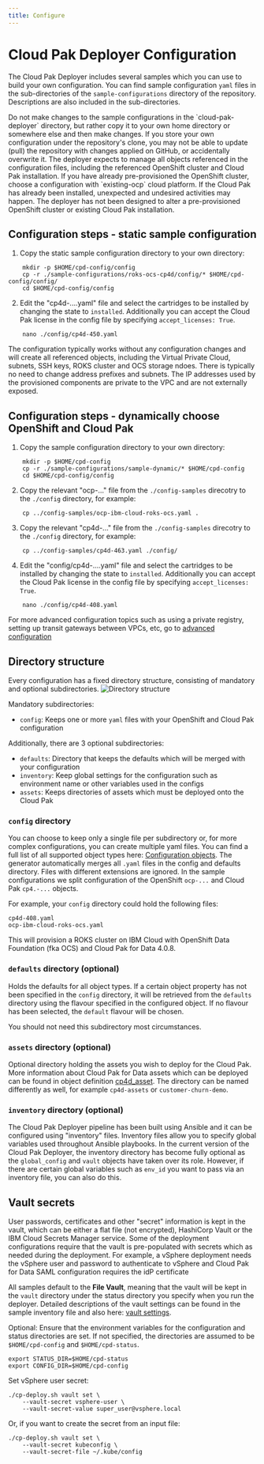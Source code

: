 ```yaml
---
title: Configure
---
```


# Cloud Pak Deployer Configuration

The Cloud Pak Deployer includes several samples which you can use to build your own configuration. You can find sample configuration `yaml` files in the sub-directories of the `sample-configurations` directory of the repository. Descriptions are also included in the sub-directories.

<InlineNotification kind="warning">
Do not make changes to the sample configurations in the `cloud-pak-deployer` directory, but rather copy it to your own home directory or somewhere else and then make changes. If you store your own configuration under the repository's clone, you may not be able to update (pull) the repository with changes applied on GitHub, or accidentally overwrite it.
</InlineNotification>

<InlineNotification kind="warning">
The deployer expects to manage all objects referenced in the configuration files, including the referenced OpenShift cluster and Cloud Pak installation. If you have already pre-provisioned the OpenShift cluster, choose a configuration with `existing-ocp` cloud platform. If the Cloud Pak has already been installed, unexpected and undesired activities may happen. The deployer has not been designed to alter a pre-provisioned OpenShift cluster or existing Cloud Pak installation.
</InlineNotification>

## Configuration steps - static sample configuration
1. Copy the static sample configuration directory to your own directory:
```
    mkdir -p $HOME/cpd-config/config
    cp -r ./sample-configurations/roks-ocs-cp4d/config/* $HOME/cpd-config/config/
    cd $HOME/cpd-config/config
```
2. Edit the "cp4d-....yaml" file and select the cartridges to be installed by changing the state to `installed`. Additionally you can accept the Cloud Pak license in the config file by specifying `accept_licenses: True`.
```
    nano ./config/cp4d-450.yaml
```

The configuration typically works without any configuration changes and will create all referenced objects, including the Virtual Private Cloud, subnets, SSH keys, ROKS cluster and OCS storage ndoes. There is typically no need to change address prefixes and subnets. The IP addresses used by the provisioned components are private to the VPC and are not externally exposed.

## Configuration steps - dynamically choose OpenShift and Cloud Pak
1. Copy the sample configuration directory to your own directory:
```
    mkdir -p $HOME/cpd-config
    cp -r ./sample-configurations/sample-dynamic/* $HOME/cpd-config
    cd $HOME/cpd-config/config
```
2. Copy the relevant "ocp-..." file from the `./config-samples` direcotry to the `./config` directory, for example:
```
    cp ../config-samples/ocp-ibm-cloud-roks-ocs.yaml .
```
3. Copy the relevant "cp4d-..." file from the `./config-samples` direcotry to the `./config` directory, for example:
```
    cp ../config-samples/cp4d-463.yaml ./config/
```

4. Edit the "config/cp4d-....yaml" file and select the cartridges to be installed by changing the state to `installed`. Additionally you can accept the Cloud Pak license in the config file by specifying `accept_licenses: True`.
```
    nano ./config/cp4d-408.yaml
```

For more advanced configuration topics such as using a private registry, setting up transit gateways between VPCs, etc, go to [advanced configuration](/advanced/advanced-configuration)

## Directory structure

Every configuration has a fixed directory structure, consisting of mandatory and optional subdirectories.
![Directory structure](./directory-structure.png)

Mandatory subdirectories:
* `config`: Keeps one or more `yaml` files with your OpenShift and Cloud Pak configuration

Additionally, there are 3 optional subdirectories:
* `defaults`: Directory that keeps the defaults which will be merged with your configuration
* `inventory`: Keep global settings for the configuration such as environment name or other variables used in the configs
* `assets`: Keeps directories of assets which must be deployed onto the Cloud Pak

### `config` directory
You can choose to keep only a single file per subdirectory or, for more complex configurations, you can create multiple yaml files. You can find a full list of all supported object types here: [Configuration objects](/cpd-design/objects/objects). The generator automatically merges all `.yaml` files in the config and defaults directory. Files with different extensions are ignored. In the sample configurations we split configuration of the OpenShift `ocp-...` and Cloud Pak `cp4.-...` objects.

For example, your `config` directory could hold the following files:
```
cp4d-408.yaml
ocp-ibm-cloud-roks-ocs.yaml
```

This will provision a ROKS cluster on IBM Cloud with OpenShift Data Foundation (fka OCS) and Cloud Pak for Data 4.0.8.

### `defaults` directory (optional)
Holds the defaults for all object types. If a certain object property has not been specified in the `config` directory, it will be retrieved from the `defaults` directory using the flavour specified in the configured object. If no flavour has been selected, the `default` flavour will be chosen.

You should not need this subdirectory most circumstances.

### `assets` directory (optional)
Optional directory holding the assets you wish to deploy for the Cloud Pak. More information about Cloud Pak for Data assets which can be deployed can be found in object definition [cp4d_asset](/cpd-design/objects/cloud-pak-assets). The directory can be named differently as well, for example `cp4d-assets` or `customer-churn-demo`.

### `inventory` directory (optional)
The Cloud Pak Deployer pipeline has been built using Ansible and it can be configured using "inventory" files. Inventory files allow you to specify global variables used throughout Ansible playbooks. In the current version of the Cloud Pak Deployer, the inventory directory has become fully optional as the `global_config` and `vault` objects have taken over its role. However, if there are certain global variables such as `env_id` you want to pass via an inventory file, you can also do this.

## Vault secrets
User passwords, certificates and other "secret" information is kept in the vault, which can be either a flat file (not encrypted), HashiCorp Vault or the IBM Cloud Secrets Manager service. Some of the deployment configurations require that the vault is pre-populated with secrets which as needed during the deployment. For example, a vSphere deployment needs the vSphere user and password to authenticate to vSphere and Cloud Pak for Data SAML configuration requires the idP certificate

All samples default to the **File Vault**, meaning that the vault will be kept in the `vault` directory under the status directory you specify when you run the deployer. Detailed descriptions of the vault settings can be found in the sample inventory file and also here: [vault settings](/cpd-design/objects/vault).

Optional: Ensure that the environment variables for the configuration and status directories are set. If not specified, the directories are assumed to be `$HOME/cpd-config` and `$HOME/cpd-status`.
```
export STATUS_DIR=$HOME/cpd-status
export CONFIG_DIR=$HOME/cpd-config
```

Set vSphere user secret:
```
./cp-deploy.sh vault set \
    --vault-secret vsphere-user \
    --vault-secret-value super_user@vsphere.local
```

Or, if you want to create the secret from an input file:
```
./cp-deploy.sh vault set \
    --vault-secret kubeconfig \
    --vault-secret-file ~/.kube/config
```    
